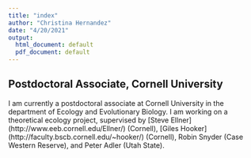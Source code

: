 ```yaml
---
title: "index"
author: "Christina Hernandez"
date: "4/20/2021"
output:
  html_document: default
  pdf_document: default
---
```


## Postdoctoral Associate, Cornell University

I am currently a postdoctoral associate at Cornell University in the department of Ecology and Evolutionary Biology. I am working on a theoretical ecology project, supervised by [Steve Ellner] (http://www.eeb.cornell.edu/Ellner/) (Cornell), [Giles Hooker] (http://faculty.bscb.cornell.edu/~hooker/) (Cornell), Robin Snyder (Case Western Reserve), and Peter Adler (Utah State).



